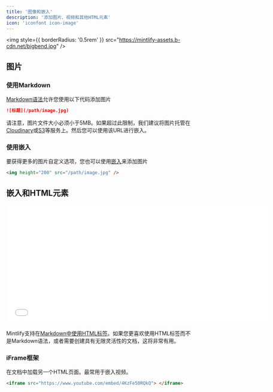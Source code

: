 ```yaml
---
title: '图像和嵌入'
description: '添加图片、视频和其他HTML元素'
icon: 'iconfont icon-image'
---
```


<img
  style={{ borderRadius: '0.5rem' }}
  src="https://mintlify-assets.b-cdn.net/bigbend.jpg"
/>

## 图片

### 使用Markdown

[Markdown语法](https://www.markdownguide.org/basic-syntax/#images)允许您使用以下代码添加图片

```md
![标题](/path/image.jpg)
```

请注意，图片文件大小必须小于5MB。如果超过此限制，我们建议将图片托管在[Cloudinary](https://cloudinary.com/)或[S3](https://aws.amazon.com/s3/)等服务上。然后您可以使用该URL进行嵌入。

### 使用嵌入

要获得更多的图片自定义选项，您也可以使用[嵌入](/writing-content/embed)来添加图片

```html
<img height="200" src="/path/image.jpg" />
```

## 嵌入和HTML元素


<iframe width="700" height="320" src="//player.bilibili.com/player.html?isOutside=true&aid=364349038&bvid=BV1M94y1a7Rt&cid=1290572389&p=1" scrolling="no" border="0" frameborder="no" framespacing="0" allowfullscreen="true"></iframe>

<br />

<Tip>

Mintlify支持在[Markdown中使用HTML标签](https://www.markdownguide.org/basic-syntax/#html)。如果您更喜欢使用HTML标签而不是Markdown语法，或者需要创建具有无限灵活性的文档，这将非常有用。

</Tip>

### iFrame框架

在文档中加载另一个HTML页面。最常用于嵌入视频。

```html
<iframe src="https://www.youtube.com/embed/4KzFe50RQkQ"> </iframe>
```